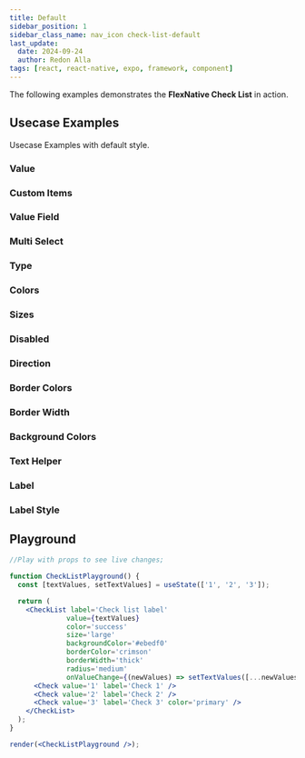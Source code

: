 ```yaml
---
title: Default
sidebar_position: 1
sidebar_class_name: nav_icon check-list-default
last_update:
  date: 2024-09-24
  author: Redon Alla
tags: [react, react-native, expo, framework, component]
---
```





The following examples demonstrates the **FlexNative Check List** in action.

## Usecase Examples

Usecase Examples with default style.

### Value

<ExampleWrapper codeExample={ValueExampleMdx}>
  <ValueExample />
</ExampleWrapper>

### Custom Items

<ExampleWrapper codeExample={CustomItemsExampleMdx}>
  <CustomItemsExample />
</ExampleWrapper>

### Value Field

<ExampleWrapper codeExample={ValueFieldExampleMdx}>
  <ValueFieldExample />
</ExampleWrapper>

### Multi Select

<ExampleWrapper codeExample={MultiSelectExampleMdx}>
  <MultiSelectExample />
</ExampleWrapper>

### Type

<ExampleWrapper codeExample={TypeExampleMdx}>
  <TypeExample />
</ExampleWrapper>

### Colors

<ExampleWrapper codeExample={ColorsExampleMdx}>
  <ColorsExample />
</ExampleWrapper>

### Sizes

<ExampleWrapper codeExample={SizesExampleMdx}>
  <SizesExample />
</ExampleWrapper>

### Disabled

<ExampleWrapper codeExample={DisabledExampleMdx}>
  <DisabledExample />
</ExampleWrapper>

### Direction

<ExampleWrapper codeExample={DirectionExampleMdx}>
  <DirectionExample />
</ExampleWrapper>

### Border Colors

<ExampleWrapper codeExample={BorderColorsExampleMdx}>
  <BorderColorsExample />
</ExampleWrapper>


### Border Width

<ExampleWrapper codeExample={BorderWidthExampleMdx}>
  <BorderWidthExample />
</ExampleWrapper>

### Background Colors

<ExampleWrapper codeExample={BackgroundColorsExampleMdx}>
  <BackgroundColorsExample />
</ExampleWrapper>

### Text Helper

<ExampleWrapper codeExample={TextHelperExampleMdx}>
  <TextHelperExample />
</ExampleWrapper>

### Label

<ExampleWrapper codeExample={LabelExampleMdx}>
  <LabelExample />
</ExampleWrapper>

### Label Style

<ExampleWrapper codeExample={LabelStyleExampleMdx}>
  <LabelStyleExample />
</ExampleWrapper>


## Playground

```jsx live noInline
//Play with props to see live changes;

function CheckListPlayground() {
  const [textValues, setTextValues] = useState(['1', '2', '3']);

  return (
    <CheckList label='Check list label'
              value={textValues}
              color='success'
              size='large'
              backgroundColor='#ebedf0'
              borderColor='crimson'
              borderWidth='thick'
              radius='medium'
              onValueChange={(newValues) => setTextValues([...newValues])}>
      <Check value='1' label='Check 1' />
      <Check value='2' label='Check 2' />
      <Check value='3' label='Check 3' color='primary' />
    </CheckList>
  );
}

render(<CheckListPlayground />);
```